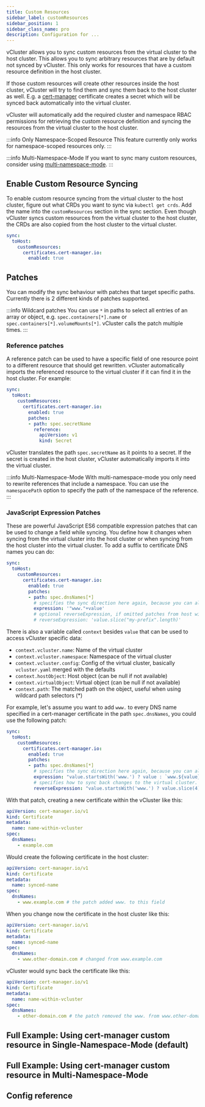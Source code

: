 ```yaml
---
title: Custom Resources
sidebar_label: customResources
sidebar_position: 1
sidebar_class_name: pro
description: Configuration for ...
---
```



<ProAdmonition/>

vCluster allows you to sync custom resources from the virtual cluster to the host cluster. This allows you to sync arbitrary resources that are by default not synced by vCluster. This only works for resources that have a custom resource definition in the host cluster.

If those custom resources will create other resources inside the host cluster, vCluster will try to find them and sync them back to the host cluster as well. E.g. a [cert-manager](https://cert-manager.io/) certificate creates a secret which will be synced back automatically into the virtual cluster.

vCluster will automatically add the required cluster and namespace RBAC permissions for retrieving the custom resource definition and syncing the resources from the virtual cluster to the host cluster.
<br />

:::info Only Namespace-Scoped Resource
This feature currently only works for namespace-scoped resources only.
:::

:::info Multi-Namespace-Mode
If you want to sync many custom resources, consider using [multi-namespace-mode](../../../experimental/multi-namespace-mode).
:::

## Enable Custom Resource Syncing

To enable custom resource syncing from the virtual cluster to the host cluster, figure out what CRDs you want to sync via `kubectl get crds`. Add the name into the `customResources` section in the sync section. Even though vCluster syncs custom resources from the virtual cluster to the host cluster, the CRDs are also copied from the host cluster to the virtual cluster. 

```yaml
sync:
  toHost:
    customResources:
      certificates.cert-manager.io:
        enabled: true
```



## Patches

You can modify the sync behaviour with patches that target specific paths. Currently there is 2 different kinds of patches supported.

:::info Wildcard patches
You can use `*` in paths to select all entries of an array or object, e.g. `spec.containers[*].name` or `spec.containers[*].volumeMounts[*]`. vCluster calls the patch multiple times.
:::

### Reference patches

A reference patch can be used to have a specific field of one resource point to a different resource that should get rewritten. vCluster automatically imports the referenced resource to the virtual cluster if it can find it in the host cluster. For example:


```yaml
sync:
  toHost:
    customResources:
      certificates.cert-manager.io:
        enabled: true
        patches:
        - path: spec.secretName
          reference:
            apiVersion: v1
            kind: Secret
```

vCluster translates the path `spec.secretName` as it points to a secret. If the secret is created in the host cluster, vCluster automatically imports it into the virtual cluster.

:::info Multi-Namespace-Mode
With multi-namespace-mode you only need to rewrite references that include a namespace. You can use the `namespacePath` option to specify the path of the namespace of the reference.
:::

### JavaScript Expression Patches

These are powerful JavaScript ES6 compatible expression patches that can be used to change a field while syncing. You define how it changes when syncing from the virtual cluster into the host cluster or when syncing from the host cluster into the virtual cluster. To add a suffix to certificate DNS names you can do:
```yaml
sync:
  toHost:
    customResources:
      certificates.cert-manager.io:
        enabled: true
        patches:
        - path: spec.dnsNames[*]
          # specifies the sync direction here again, because you can also react on change for fromHost with an expression
          expression: '"www."+value'
          # optional reverseExpression, if omitted patches from host will be discarded for that path
          # reverseExpression: 'value.slice("my-prefix".length)'
```

There is also a variable called `context` besides `value` that can be used to access vCluster specific data:
* `context.vcluster.name`: Name of the virtual cluster
* `context.vcluster.namespace`: Namespace of the virtual cluster
* `context.vcluster.config`: Config of the virtual cluster, basically `vcluster.yaml` merged with the defaults
* `context.hostObject`: Host object (can be null if not available)
* `context.virtualObject`: Virtual object (can be null if not available)
* `context.path`: The matched path on the object, useful when using wildcard path selectors (*)

For example, let's assume you want to add `www.` to every DNS name specified in a cert-manager certificate in the path `spec.dnsNames`, you could use the following patch:
```yaml
sync:
  toHost:
    customResources:
      certificates.cert-manager.io:
        enabled: true
        patches:
        - path: spec.dnsNames[*]
          # specifies the sync direction here again, because you can also react on change for fromHost
          expression: "value.startsWith('www.') ? value : `www.${value}`"
          # specifies how to sync back changes to the virtual cluster. If omitted will not sync back changes.
          reverseExpression: "value.startsWith('www.') ? value.slice(4) : value"
```

With that patch, creating a new certificate within the vCluster like this:
```yaml
apiVersion: cert-manager.io/v1
kind: Certificate
metadata:
  name: name-within-vcluster
spec:
  dnsNames:
    - example.com
```

Would create the following certificate in the host cluster:
```yaml
apiVersion: cert-manager.io/v1
kind: Certificate
metadata:
  name: synced-name
spec:
  dnsNames:
    - www.example.com # the patch added www. to this field
```

When you change now the certificate in the host cluster like this:
```yaml
apiVersion: cert-manager.io/v1
kind: Certificate
metadata:
  name: synced-name
spec:
  dnsNames:
    - www.other-domain.com # changed from www.example.com
```

vCluster would sync back the certificate like this:
```yaml
apiVersion: cert-manager.io/v1
kind: Certificate
metadata:
  name: name-within-vcluster
spec:
  dnsNames:
    - other-domain.com # the patch removed the www. from www.other-domain.com
```

## Full Example: Using cert-manager custom resource in Single-Namespace-Mode (default)

<CertManagerExample singleNamespace />

## Full Example: Using cert-manager custom resource in Multi-Namespace-Mode

<CertManagerExample />

## Config reference

<CustomResourceDefinitions/>
